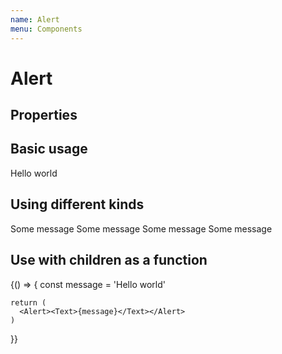 ```yaml
---
name: Alert
menu: Components
---
```



# Alert

## Properties

<Props of={Alert} />

## Basic usage

<Playground>
  <Alert>
    <Text>Hello world</Text>
  </Alert>
</Playground>

## Using different kinds

<Playground>
  <Alert kind="info"><Text>Some message</Text></Alert>
  <Alert kind="positive"><Text>Some message</Text></Alert>
  <Alert kind="negative"><Text>Some message</Text></Alert>
  <Alert kind="warning"><Text>Some message</Text></Alert>
</Playground>


## Use with children as a function

<Playground>
  {() => {
    const message = 'Hello world'

    return (
      <Alert><Text>{message}</Text></Alert>
    )
  }}
</Playground>
